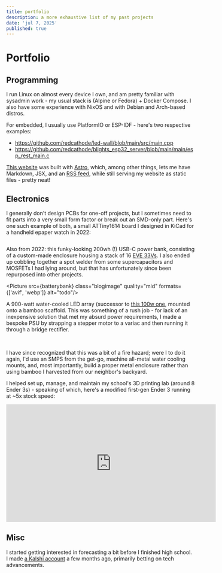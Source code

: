 ```yaml
---
title: portfolio
description: a more exhaustive list of my past projects
date: 'jul 7, 2025'
published: true
---
```



# Portfolio

## Programming

I run Linux on almost every device I own, and am pretty familiar with sysadmin work - my usual stack is (Alpine or Fedora) + Docker Compose. I also have some experience with NixOS and with Debian and Arch-based distros.

For embedded, I usually use PlatformIO or ESP-IDF - here's two respective examples:
- https://github.com/redcathode/led-wall/blob/main/src/main.cpp
- https://github.com/redcathode/blights_esp32_server/blob/main/main/esp_rest_main.c

[This website](https://github.com/redcathode/redsite) was built with [Astro](https://astro.build), which, among other things, lets me have Markdown, JSX, and an [RSS feed](https://redcatho.de/blog/rss.xml), while still serving my website as static files - pretty neat!

## Electronics
I generally don't design PCBs for one-off projects, but I sometimes need to fit parts into a very small form factor or break out an SMD-only part. Here's one such example of both, a small ATTiny1614 board I designed in KiCad for a handheld epaper watch in 2022:

<div style="display: flex; align-items: center; gap: 1rem;">
<Picture src={attiny1} class="blogimage" quality="mid" formats={['avif', 'webp']} alt="todo"/>
<Picture src={attiny2} class="blogimage" quality="mid" formats={['avif', 'webp']} alt="todo"/>
<Picture src={attiny3} class="blogimage" quality="mid" formats={['avif', 'webp']} alt="todo"/>
</div>

Also from 2022: this funky-looking 200wh (!) USB-C power bank, consisting of a custom-made enclosure housing a stack of 16 [EVE 33Vs](https://web.archive.org/web/20221111144707/https://bulkbattery.com/products/copy-of-eve-25p-18650-2500mah-20a-battery). I also ended up cobbling together a spot welder from some supercapacitors and MOSFETs I had lying around, but that has unfortunately since been repurposed into other projects.

<Picture src={batterybank} class="blogimage" quality="mid" formats={['avif', 'webp']} alt="todo"/>

A 900-watt water-cooled LED array (successor to [this 100w one](/blog/blights), mounted onto a bamboo scaffold. This was something of a rush job - for lack of an inexpensive solution that met my absurd power requirements, I made a bespoke PSU by strapping a stepper motor to a variac and then running it through a bridge rectifier.
<div style="display: flex; align-items: center; gap: 1rem;">
<Picture src={ledarraymodule} class="blogimage" quality="mid" formats={['avif', 'webp']} alt="todo"/>
<Picture src={ledarraypsu} class="blogimage" quality="mid" formats={['avif', 'webp']} alt="todo"/>
</div>
<br />
<Picture src={overheadview} class="blogimage" quality="mid" formats={['avif', 'webp']} alt="todo"/>

I have since recognized that this was a bit of a fire hazard; were I to do it again, I'd use an SMPS from the get-go, machine all-metal water cooling mounts, and, most importantly, build a proper metal enclosure rather than using bamboo I harvested from our neighbor's backyard.

I helped set up, manage, and maintain my school's 3D printing lab (around 8 Ender 3s) - speaking of which, here's a modified first-gen Ender 3 running at ~5x stock speed:
<iframe width="560" height="315" src="https://www.youtube.com/embed/rmHi88IaUhY?si=fAZWxEhzYbklaRM6" title="YouTube video player" frameborder="0" allow="accelerometer; autoplay; clipboard-write; encrypted-media; gyroscope; picture-in-picture; web-share" referrerpolicy="strict-origin-when-cross-origin" allowfullscreen></iframe>

## Misc
I started getting interested in forecasting a bit before I finished high school. I made [a Kalshi account](https://kalshi.com/ideas/profiles/youngneil) a few months ago, primarily betting on tech advancements.
